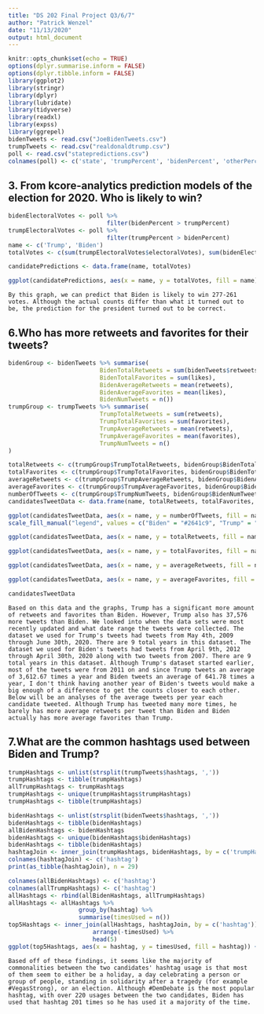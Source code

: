 ```yaml
---
title: "DS 202 Final Project Q3/6/7"
author: "Patrick Wenzel"
date: "11/13/2020"
output: html_document
---
```


```r
knitr::opts_chunk$set(echo = TRUE)
options(dplyr.summarise.inform = FALSE)
options(dplyr.tibble.inform = FALSE)
library(ggplot2)
library(stringr)
library(dplyr)
library(lubridate)
library(tidyverse)
library(readxl)
library(expss)
library(ggrepel)
bidenTweets <- read.csv("JoeBidenTweets.csv")
trumpTweets <- read.csv("realdonaldtrump.csv")
poll <- read.csv("statepredictions.csv")
colnames(poll) <- c('state', 'trumpPercent', 'bidenPercent', 'otherPercent', 'electoralVotes')
```

## 3. From kcore-analytics prediction models of the election for 2020. Who is likely to win?
```r
bidenElectoralVotes <- poll %>%
                            filter(bidenPercent > trumpPercent)
trumpElectoralVotes <- poll %>%
                            filter(trumpPercent > bidenPercent)
name <- c('Trump', 'Biden')
totalVotes <- c(sum(trumpElectoralVotes$electoralVotes), sum(bidenElectoralVotes$electoralVotes))

candidatePredictions <- data.frame(name, totalVotes)

ggplot(candidatePredictions, aes(x = name, y = totalVotes, fill = name)) + geom_bar(stat="identity", position = "dodge") + ggtitle('Total Number of Predicted Electoral Votes per Candidate') + xlab('Candidate') + ylab('Total Number of Predicted Electoral Votes') + scale_fill_manual("legend", values = c("Biden" = "#2641c9", "Trump" = "#c92626")) + geom_text(aes(label=totalVotes), position=position_dodge(width=0.9), vjust=-0.25, size = 6) + ylim(0, 300)
```

    By this graph, we can predict that Biden is likely to win 277-261 votes. Although the actual counts differ than what it turned out to be, the prediction for the president turned out to be correct.

## 6.Who has more retweets and favorites for their tweets?
```r
bidenGroup <- bidenTweets %>% summarise(
                          BidenTotalRetweets = sum(bidenTweets$retweets),
                          BidenTotalFavorites = sum(likes),
                          BidenAverageRetweets = mean(retweets),
                          BidenAverageFavorites = mean(likes),
                          BidenNumTweets = n())
trumpGroup <- trumpTweets %>% summarise(
                          TrumpTotalRetweets = sum(retweets),
                          TrumpTotalFavorites = sum(favorites),
                          TrumpAverageRetweets = mean(retweets),
                          TrumpAverageFavorites = mean(favorites),
                          TrumpNumTweets = n()
)

totalRetweets <- c(trumpGroup$TrumpTotalRetweets, bidenGroup$BidenTotalRetweets)
totalFavorites <- c(trumpGroup$TrumpTotalFavorites, bidenGroup$BidenTotalFavorites)
averageRetweets <- c(trumpGroup$TrumpAverageRetweets, bidenGroup$BidenAverageRetweets)
averageFavorites <- c(trumpGroup$TrumpAverageFavorites, bidenGroup$BidenAverageFavorites)
numberOfTweets <- c(trumpGroup$TrumpNumTweets, bidenGroup$BidenNumTweets)
candidatesTweetData <- data.frame(name, totalRetweets, totalFavorites, averageRetweets, averageFavorites, numberOfTweets)

ggplot(candidatesTweetData, aes(x = name, y = numberOfTweets, fill = name)) + geom_bar(stat="identity", position = "dodge") + ggtitle('Total Number of Tweets per Candidate') + xlab('Candidate') + ylab('Total Number of Tweets') +
scale_fill_manual("legend", values = c("Biden" = "#2641c9", "Trump" = "#c92626")) + geom_text(aes(label=numberOfTweets), position=position_dodge(width=0.9), vjust=-0.25, size = 6) + ylim(0, 45000)

ggplot(candidatesTweetData, aes(x = name, y = totalRetweets, fill = name)) + geom_bar(stat="identity", position = "dodge") + ggtitle('Total Number of Retweets per Candidate') + xlab('Candidate') + ylab('Total Number of Retweets') + scale_fill_manual("legend", values = c("Biden" = "#2641c9", "Trump" = "#c92626")) + geom_text(aes(label=totalRetweets), position=position_dodge(width=0.9), vjust=-0.25, size = 6) + ylim(0, 280000000)

ggplot(candidatesTweetData, aes(x = name, y = totalFavorites, fill = name)) + geom_bar(stat="identity", position = "dodge") + ggtitle('Total Number of Favorites per Candidate') + xlab('Candidate') + ylab('Total Number of Favorites') + scale_fill_manual("legend", values = c("Biden" = "#2641c9", "Trump" = "#c92626")) + geom_text(aes(label=totalFavorites), position=position_dodge(width=0.9), vjust=-0.25, size = 6) + ylim(0, 1175000000)

ggplot(candidatesTweetData, aes(x = name, y = averageRetweets, fill = name)) + geom_bar(stat="identity", position = "dodge") + ggtitle('Average Number of Retweets per Candidate') + xlab('Candidate') + ylab('Average Number of Retweets') + scale_fill_manual("legend", values = c("Biden" = "#2641c9", "Trump" = "#c92626")) + geom_text(aes(label=round(averageRetweets, digits = 2)), position=position_dodge(width=0.9), vjust=-0.25, size = 6) + ylim(0, 6400)

ggplot(candidatesTweetData, aes(x = name, y = averageFavorites, fill = name)) + geom_bar(stat="identity", position = "dodge") + ggtitle('Average Number of Retweets per Candidate') + xlab('Candidate') + ylab('Average Number of Favorites') + scale_fill_manual("legend", values = c("Biden" = "#2641c9", "Trump" = "#c92626")) + geom_text(aes(label=round(averageFavorites, digits = 2)), position=position_dodge(width=0.9), vjust=-0.25, size = 6) + ylim(0, 34000)

candidatesTweetData
```

    Based on this data and the graphs, Trump has a significant more amount of retweets and favorites than Biden. However, Trump also has 37,576 more tweets than Biden. We looked into when the data sets were most recently updated and what date range the tweets were collected. The dataset we used for Trump's tweets had tweets from May 4th, 2009 through June 30th, 2020. There are 9 total years in this dataset. The dataset we used for Biden's tweets had tweets from April 9th, 2012 through April 30th, 2020 along with two tweets from 2007. There are 9 total years in this dataset. Although Trump's dataset started earlier, most of the tweets were from 2011 on and since Trump tweets an average of 3,612.67 times a year and Biden tweets an average of 641.78 times a year, I don't think having another year of Biden's tweets would make a big enough of a difference to get the counts closer to each other. Below will be an analyses of the average tweets per year each candidate tweeted. Although Trump has tweeted many more times, he barely has more average retweets per tweet than Biden and Biden actually has more average favorites than Trump.

## 7.What are the common hashtags used between Biden and Trump?

```r
trumpHashtags <- unlist(strsplit(trumpTweets$hashtags, ','))
trumpHashtags <- tibble(trumpHashtags)
allTrumpHashtags <- trumpHashtags
trumpHashtags <- unique(trumpHashtags$trumpHashtags)
trumpHashtags <- tibble(trumpHashtags)

bidenHashtags <- unlist(strsplit(bidenTweets$hashtags, ','))
bidenHashtags <- tibble(bidenHashtags)
allBidenHashtags <- bidenHashtags
bidenHashtags <- unique(bidenHashtags$bidenHashtags)
bidenHashtags <- tibble(bidenHashtags)
hashtagJoin <- inner_join(trumpHashtags, bidenHashtags, by = c('trumpHashtags' = 'bidenHashtags'))
colnames(hashtagJoin) <- c('hashtag')
print(as_tibble(hashtagJoin), n = 29)

colnames(allBidenHashtags) <- c('hashtag')
colnames(allTrumpHashtags) <- c('hashtag')
allHashtags <- rbind(allBidenHashtags, allTrumpHashtags)
allHashtags <- allHashtags %>%
                    group_by(hashtag) %>%
                    summarise(timesUsed = n())
top5Hashtags <- inner_join(allHashtags, hashtagJoin, by = c('hashtag')) %>%
                        arrange(-timesUsed) %>%
                        head(5)
ggplot(top5Hashtags, aes(x = hashtag, y = timesUsed, fill = hashtag)) + geom_bar(stat="identity") + coord_flip() +  ggtitle('Times Used Between Candidates') + xlab('hashtag') + ylab('Top Five Hashtags Used Between the Two Candidates')
```

    Based off of these findings, it seems like the majority of commonalities between the two candidates' hashtag usage is that most of them seem to either be a holiday, a day celebrating a person or group of people, standing in solidarity after a tragedy (for example #VegasStrong), or an election. Although #DemDebate is the most popular hashtag, with over 220 usages between the two candidates, Biden has used that hashtag 201 times so he has used it a majority of the time.